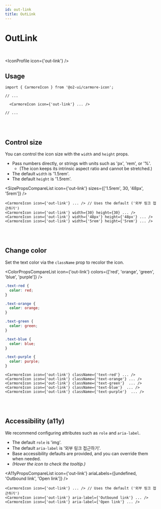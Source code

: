 ```yaml
---
id: out-link
title: OutLink
---
```




# OutLink

<br />

<IconProfile icon={'out-link'} />

## Usage

```tsx
import { CarmoreIcon } from '@o2-ui/carmore-icon';

// ...

  <CarmoreIcon icon={'out-link'} ... />

// ...
```

<br />
<br />

## Control size

You can control the icon size with the `width` and `height` props.

- Pass numbers directly, or strings with units such as 'px', 'rem', or '%'.
  - (The icon keeps its intrinsic aspect ratio and cannot be stretched.)
- The default `width` is '1.5rem'.
- The default `height` is '1.5rem'.

<SizePropsCompareList icon={'out-link'} sizes={['1.5rem', 30, '48px', '5rem']} />

```tsx
<CarmoreIcon icon={'out-link'} ... /> // Uses the default ('외부 링크 접근하기')
<CarmoreIcon icon={'out-link'} width={30} height={30} ... />
<CarmoreIcon icon={'out-link'} width={'48px'} height={'48px'} ... />
<CarmoreIcon icon={'out-link'} width={'5rem'} height={'5rem'} ... />
```

<br />
<br />

## Change color

Set the text color via the `className` prop to recolor the icon.

<ColorPropsCompareList icon={'out-link'} colors={['red', 'orange', 'green', 'blue', 'purple']} />

```css
.text-red {
  color: red;
}

.text-orange {
  color: orange;
}

.text-green {
  color: green;
}

.text-blue {
  color: blue;
}

.text-purple {
  color: purple;
}
```

```tsx
<CarmoreIcon icon={'out-link'} className={'text-red'} ... />
<CarmoreIcon icon={'out-link'} className={'text-orange'} ... />
<CarmoreIcon icon={'out-link'} className={'text-green'}  ... />
<CarmoreIcon icon={'out-link'} className={'text-blue'}  ... />
<CarmoreIcon icon={'out-link'} className={'text-purple'}  ... />
```

<br />
<br />

## Accessibility (a11y)

We recommend configuring attributes such as `role` and `aria-label`.

- The default `role` is 'img'.
- The default `aria-label` is '외부 링크 접근하기'.
- Base accessibility defaults are provided, and you can override them when needed.
- _(Hover the icon to check the tooltip.)_

<A11yPropsCompareList icon={'out-link'} ariaLabels={[undefined, 'Outbound link', 'Open link']} />

```tsx
<CarmoreIcon icon={'out-link'} ... /> // Uses the default ('외부 링크 접근하기')
<CarmoreIcon icon={'out-link'} aria-label={'Outbound link'} ... />
<CarmoreIcon icon={'out-link'} aria-label={'Open link'} ... />
```
